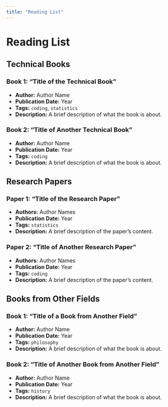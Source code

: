 ```yaml
---
title: "Reading List"
---
```


# Reading List

## Technical Books

### Book 1: "Title of the Technical Book"

-   **Author:** Author Name
-   **Publication Date:** Year
-   **Tags:** `coding`, `statistics`
-   **Description:** A brief description of what the book is about.

### Book 2: "Title of Another Technical Book"

-   **Author:** Author Name
-   **Publication Date:** Year
-   **Tags:** `coding`
-   **Description:** A brief description of what the book is about.

## Research Papers

### Paper 1: "Title of the Research Paper"

-   **Authors:** Author Names
-   **Publication Date:** Year
-   **Tags:** `statistics`
-   **Description:** A brief description of the paper's content.

### Paper 2: "Title of Another Research Paper"

-   **Authors:** Author Names
-   **Publication Date:** Year
-   **Tags:** `coding`
-   **Description:** A brief description of the paper's content.

## Books from Other Fields

### Book 1: "Title of a Book from Another Field"

-   **Author:** Author Name
-   **Publication Date:** Year
-   **Tags:** `philosophy`
-   **Description:** A brief description of what the book is about.

### Book 2: "Title of Another Book from Another Field"

-   **Author:** Author Name
-   **Publication Date:** Year
-   **Tags:** `history`
-   **Description:** A brief description of what the book is about.
